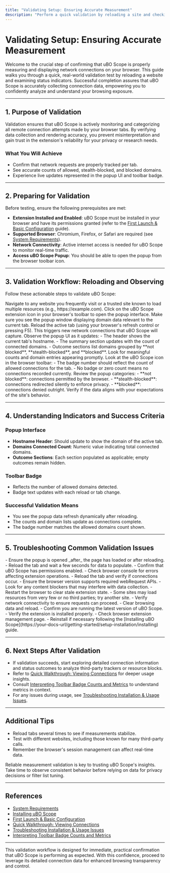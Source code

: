```yaml
---
title: "Validating Setup: Ensuring Accurate Measurement"
description: "Perform a quick validation by reloading a site and checking status indicators to confirm uBO Scope is accurately collecting and rendering data. This page helps users confidently move forward by testing real-world measuring functionality right away."
---
```


# Validating Setup: Ensuring Accurate Measurement

Welcome to the crucial step of confirming that uBO Scope is properly measuring and displaying network connections on your browser. This guide walks you through a quick, real-world validation test by reloading a website and examining status indicators. Successful completion assures that uBO Scope is accurately collecting connection data, empowering you to confidently analyze and understand your browsing exposure.

---

## 1. Purpose of Validation

Validation ensures that uBO Scope is actively monitoring and categorizing all remote connection attempts made by your browser tabs. By verifying data collection and rendering accuracy, you prevent misinterpretation and gain trust in the extension's reliability for your privacy or research needs.

### What You Will Achieve

- Confirm that network requests are properly tracked per tab.
- See accurate counts of allowed, stealth-blocked, and blocked domains.
- Experience live updates represented in the popup UI and toolbar badge.

---

## 2. Preparing for Validation

Before testing, ensure the following prerequisites are met:

- **Extension Installed and Enabled**: uBO Scope must be installed in your browser and have its permissions granted (refer to the [First Launch & Basic Configuration](https://your-docs-url/getting-started/setup-installation/first-run) guide).
- **Supported Browser**: Chromium, Firefox, or Safari are required (see [System Requirements](https://your-docs-url/getting-started/setup-installation/requirements)).
- **Network Connectivity**: Active internet access is needed for uBO Scope to monitor real-time traffic.
- **Access uBO Scope Popup**: You should be able to open the popup from the browser toolbar icon.

---

## 3. Validation Workflow: Reloading and Observing

Follow these actionable steps to validate uBO Scope:

<Steps>
<Step title="Open a Known Website">
Navigate to any website you frequently visit or a trusted site known to load multiple resources (e.g., https://example.com).
</Step>
<Step title="Open uBO Scope Popup">
Click on the uBO Scope extension icon in your browser's toolbar to open the popup interface.
Make sure you see the popup window displaying domain data relevant to the current tab.
</Step>
<Step title="Reload the Website">
Reload the active tab (using your browser's refresh control or pressing F5).
This triggers new network connections that uBO Scope will capture.
</Step>
<Step title="Watch for Live Data Refresh">
Observe the popup UI as it updates:
- The header shows the current tab's hostname.
- The summary section updates with the count of connected domains.
- Outcome sections list domains grouped by **not blocked**, **stealth-blocked**, and **blocked**.
Look for meaningful counts and domain entries appearing promptly.
</Step>
<Step title="Check Toolbar Badge Count">
Look at the uBO Scope icon in the browser toolbar:
- The badge number should reflect the count of allowed connections for the tab.
- No badge or zero count means no connections recorded currently.
</Step>
<Step title="Interpret Connection Outcomes">
Review the popup categories:
- **not blocked**: connections permitted by the browser.
- **stealth-blocked**: connections redirected silently to enforce privacy.
- **blocked**: connections denied outright.
Verify if the data aligns with your expectations of the site's behavior.
</Step>
</Steps>

---

## 4. Understanding Indicators and Success Criteria

### Popup Interface
- **Hostname Header**: Should update to show the domain of the active tab.
- **Domains Connected Count**: Numeric value indicating total connected domains.
- **Outcome Sections**: Each section populated as applicable; empty outcomes remain hidden.

### Toolbar Badge
- Reflects the number of allowed domains detected.
- Badge text updates with each reload or tab change.

### Successful Validation Means
- You see the popup data refresh dynamically after reloading.
- The counts and domain lists update as connections complete.
- The badge number matches the allowed domains count shown.

---

## 5. Troubleshooting Common Validation Issues

<AccordionGroup title="Common Issues During Validation">
<Accordion title="Popup Shows 'NO DATA' or Blank">
- Ensure the popup is opened _after_ the page has loaded or after reloading.
- Reload the tab and wait a few seconds for data to populate.
- Confirm that uBO Scope has permissions enabled.
- Check browser console for errors affecting extension operations.
</Accordion>
<Accordion title="Badge Does Not Update">
- Reload the tab and verify if connections occur.
- Ensure the browser version supports required webRequest APIs.
- Look for any content blockers that may interfere with data collection.
- Restart the browser to clear stale extension state.
</Accordion>
<Accordion title="Counts or Domain Lists Seem Inaccurate">
- Some sites may load resources from very few or no third parties; try another site.
- Verify network connectivity to ensure requests can proceed.
- Clear browsing data and reload.
- Confirm you are running the latest version of uBO Scope.
</Accordion>
<Accordion title="Extension Icon or Popup Missing">
- Verify the extension is installed properly.
- Check browser extension management page.
- Reinstall if necessary following the [Installing uBO Scope](https://your-docs-url/getting-started/setup-installation/installing) guide.
</Accordion>
</AccordionGroup>

---

## 6. Next Steps After Validation

- If validation succeeds, start exploring detailed connection information and status outcomes to analyze third-party trackers or resource blocks.
- Refer to [Quick Walkthrough: Viewing Connections](https://your-docs-url/getting-started/getting-using/quick-usage) for deeper usage insights.
- Consult [Interpreting Toolbar Badge Counts and Metrics](https://your-docs-url/guides/getting-started-workflows/interpreting-badge-counts) to understand metrics in context.
- For any issues during usage, see [Troubleshooting Installation & Usage Issues](https://your-docs-url/getting-started/getting-using/troubleshooting).

---

## Additional Tips

- Reload tabs several times to see if measurements stabilize.
- Test with different websites, including those known for many third-party calls.
- Remember the browser's session management can affect real-time data.

<Note>
Reliable measurement validation is key to trusting uBO Scope's insights. Take time to observe consistent behavior before relying on data for privacy decisions or filter list tuning.
</Note>

---

## References

- [System Requirements](https://your-docs-url/getting-started/setup-installation/requirements)
- [Installing uBO Scope](https://your-docs-url/getting-started/setup-installation/installing)
- [First Launch & Basic Configuration](https://your-docs-url/getting-started/setup-installation/first-run)
- [Quick Walkthrough: Viewing Connections](https://your-docs-url/getting-started/getting-using/quick-usage)
- [Troubleshooting Installation & Usage Issues](https://your-docs-url/getting-started/getting-using/troubleshooting)
- [Interpreting Toolbar Badge Counts and Metrics](https://your-docs-url/guides/getting-started-workflows/interpreting-badge-counts)

---

This validation workflow is designed for immediate, practical confirmation that uBO Scope is performing as expected. With this confidence, proceed to leverage its detailed connection data for enhanced browsing transparency and control.